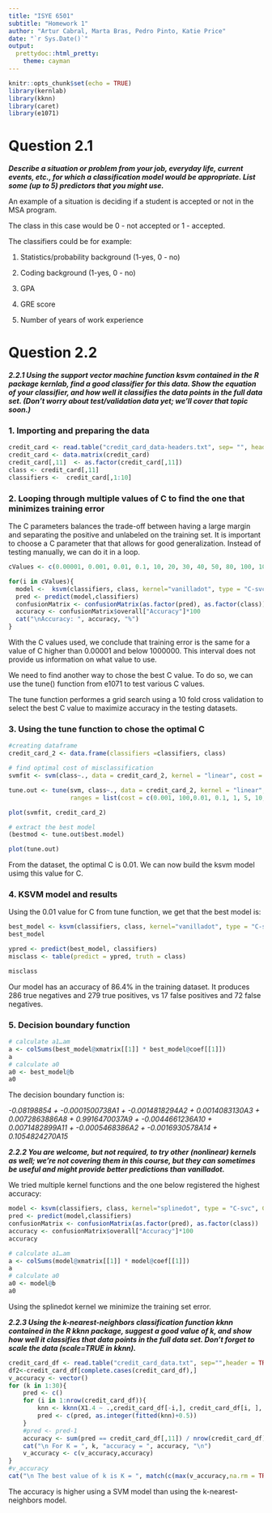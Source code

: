 ---
title: "ISYE 6501"
subtitle: "Homework 1"
author: "Artur Cabral, Marta Bras, Pedro Pinto, Katie Price"
date: "`r Sys.Date()`"
output:
  prettydoc::html_pretty:
    theme: cayman
---

```{r setup, include=FALSE}
knitr::opts_chunk$set(echo = TRUE)
library(kernlab)
library(kknn)
library(caret)
library(e1071)
```
# Question 2.1

***Describe a situation or problem from your job, everyday life, current events, etc., for which a classification model would be appropriate. List some (up to 5) predictors that you might use.***

An example of a situation is deciding if a student is accepted or not in the MSA program. 

The class in this case would be 0 - not accepted or 1 - accepted. 

The classifiers could be for example: 
  
  1. Statistics/probability background (1-yes, 0 - no)
  
  2. Coding background (1-yes, 0 - no)
  
  3. GPA
  
  4. GRE score
  
  5. Number of years of work experience

# Question 2.2 

***2.2.1 Using the support vector machine function ksvm contained in the R package kernlab, find a good classifier for this data. Show the equation of your classifier, and how well it classifies the data points in the full data set.  (Don’t worry about test/validation data yet; we’ll cover that topic soon.)***

### 1. Importing and preparing the data 

```{r}
credit_card <- read.table("credit_card_data-headers.txt", sep= "", header = TRUE)
credit_card <- data.matrix(credit_card)
credit_card[,11]  <- as.factor(credit_card[,11])
class <- credit_card[,11]
classifiers <-  credit_card[,1:10]
```


### 2. Looping through multiple values of C to find the one that minimizes training error

The C parameters balances the trade-off between having a large margin and separating the positive and
unlabeled on the training set. It is important to choose a C parameter that that allows for good generalization. Instead of testing manually, we can do it in a loop.

```{r, echo = TRUE, results = FALSE, warning=FALSE}
cValues <- c(0.00001, 0.001, 0.01, 0.1, 10, 20, 30, 40, 50, 80, 100, 1000, 1000000)

for(i in cValues){
  model <-  ksvm(classifiers, class, kernel="vanilladot", type = "C-svc", C=i, scaled=TRUE)
  pred <- predict(model,classifiers)
  confusionMatrix <- confusionMatrix(as.factor(pred), as.factor(class))
  accuracy <- confusionMatrix$overall["Accuracy"]*100
  cat("\nAccuracy: ", accuracy, "%")
}
```

With the C values used, we conclude that training error is the same for a value of C higher than 0.00001 and below 1000000. This interval does not provide us information on what value to use. 

We need to find another way to chose the best C value. To do so, we can use the tune() function from e1071 to test various C values.

The tune function performes a grid search using a 10 fold cross validation to select the best C value to maximize accuracy in the testing datasets.

### 3. Using the tune function to chose the optimal C

```{r}
#creating dataframe
credit_card_2 <- data.frame(classifiers =classifiers, class)

# find optimal cost of misclassification
svmfit <- svm(class~., data = credit_card_2, kernel = "linear", cost = 10, gamma = 1)

tune.out <- tune(svm, class~., data = credit_card_2, kernel = "linear",
                 ranges = list(cost = c(0.001, 100,0.01, 0.1, 1, 5, 10, 100)))

plot(svmfit, credit_card_2)

# extract the best model
(bestmod <- tune.out$best.model)

plot(tune.out)

```

From the dataset, the optimal C is 0.01. We can now build the ksvm model usimg this value for C. 

### 4. KSVM model and results

Using the 0.01 value for C from tune function, we get that the best model is:
```{r}
best_model <- ksvm(classifiers, class, kernel="vanilladot", type = "C-svc", C=0.01,scaled=TRUE)
best_model 

ypred <- predict(best_model, classifiers)
misclass <- table(predict = ypred, truth = class)

misclass

```
Our model has an accuracy of 86.4% in the training dataset. It produces 286 true negatives and 279 true positives, vs 17 false positives and 72 false negatives. 


### 5. Decision boundary function

```{r}
# calculate a1…am
a <- colSums(best_model@xmatrix[[1]] * best_model@coef[[1]])
a
# calculate a0
a0 <- best_model@b
a0

```

The decision boundary function is: 

*-0.08198854 + -0.0001500738A1 + -0.0014818294A2 + 0.0014083130A3 + 0.0072863886A8 + 0.9916470037A9 +  -0.0044661236A10 + 0.0071482899A11 + -0.0005468386A2 + -0.0016930578A14 + 0.1054824270A15*



***2.2.2 You are welcome, but not required, to try other (nonlinear) kernels as well; we’re not covering them in this course, but they can sometimes be useful and might provide better predictions than vanilladot.***

We tried multiple kernel functions and the one below registered the highest accuracy:

```{r}
model <- ksvm(classifiers, class, kernel="splinedot", type = "C-svc", C=10,scaled=TRUE)
pred <- predict(model,classifiers)
confusionMatrix <- confusionMatrix(as.factor(pred), as.factor(class))
accuracy <- confusionMatrix$overall["Accuracy"]*100
accuracy 

# calculate a1…am
a <- colSums(model@xmatrix[[1]] * model@coef[[1]])
a
# calculate a0
a0 <- model@b
a0
```

Using the splinedot kernel we minimize the training set error.



***2.2.3 Using the k-nearest-neighbors classification function kknn contained in the R kknn package, suggest a good value of k, and show how well it classifies that data points in the full data set.  Don’t forget to scale the data (scale=TRUE in kknn).***

```{r}
credit_card_df <- read.table("credit_card_data.txt", sep="",header = TRUE)
df2<-credit_card_df[complete.cases(credit_card_df),]
v_accuracy <- vector()
for (k in 1:30){
    pred <- c()
    for (i in 1:nrow(credit_card_df)){
        knn <- kknn(X1.4 ~ .,credit_card_df[-i,], credit_card_df[i, ], k = k, distance=2,kernel="rectangular",scale=TRUE)
        pred <- c(pred, as.integer(fitted(knn)+0.5))
    }
    #pred <- pred-1
    accuracy <- sum(pred == credit_card_df[,11]) / nrow(credit_card_df)
    cat("\n For K = ", k, "accuracy = ", accuracy, "\n")
    v_accuracy <- c(v_accuracy,accuracy)
}
#v_accuracy
cat("\n The best value of k is K = ", match(c(max(v_accuracy,na.rm = TRUE)),v_accuracy), " with accuracy = ", max(v_accuracy,na.rm = TRUE), "\n")
```

The accuracy is higher using a SVM model than using the k-nearest-neighbors model.